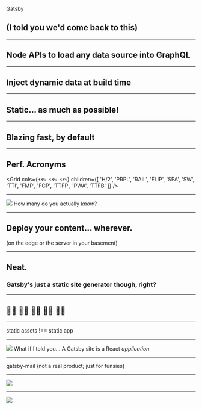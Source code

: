 

<Fit>Gatsby</Fit>

## (I told you we'd come back to this)

---

## Node APIs to load any data source into GraphQL

---

## Inject dynamic data at build time

---

## Static... as much as possible!

---

## Blazing fast, by default

---

## Perf. Acronyms

<Grid cols={`33% 33% 33%`} children={[
  'H/2',
  'PRPL',
  'RAIL',
  'FLIP',
  'SPA',
  'SW',
  'TTI',
  'FMP',
  'FCP',
  'TTFP',
  'PWA',
  'TTFB'
]} />

---

<Image src="https://media.giphy.com/media/l41YtZOb9EUABnuqA/giphy.gif" darken={0.5}>
  <Fit>How many do you actually <em>know</em>?</Fit>
</Image>

---

## Deploy your content... wherever.

(on the edge or the server in your basement)

---

## Neat.

### Gatsby's just a static site generator though, right?

---

## 🙅‍♀️ 🙅‍♀️ 🙅‍♀️ 🙅‍♀️ 🙅‍♀️

---

<Fit>static assets !== static app</Fit>

---

<Image src="https://www.meme-arsenal.com/memes/8d9bcd17d3c2acabf8695d294d06ee2a.jpg" darken={0.5}>
  <Fit>What if I told you...</Fit>
  <Fit background="black">A Gatsby site is a React <em>application</em></Fit>
</Image>

---
<Airmail />
<Fit>gatsby-mail</Fit>
<Fit>(not a real product; just for funsies)</Fit>
<Airmail />

---


<Image src="images/gatsby-mail-landing.png" size="contain"/>

---


<Image src="images/gatsby-mail-app.png" size="contain" />
